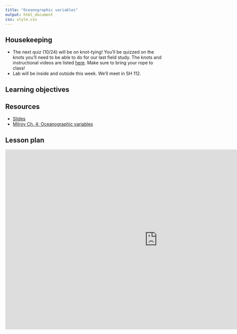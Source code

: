 ```yaml
---
title: "Oceanographic variables"
output: html_document
css: style.css
---
```

## Housekeeping

* The next quiz (10/24) will be on knot-tying! You'll be quizzed on the knots you'll need to be able to do for our last field study. The knots and instructional videos are listed [here](https://mrne392.github.io/assessment/knot-tying.html). Make sure to bring your rope to class!
* Lab will be inside and outside this week. We'll meet in SH 112.

## Learning objectives

## Resources

* [Slides](https://docs.google.com/presentation/d/1cRkNcJbUjzz59q-NXI2OHHKcrRhgmeDWSBYT244uxfE)
* [Milroy Ch. 4: Oceanographic variables](https://mrne392.github.io/lesson-plans/readings/Milroy_Ch4.pdf)

## Lesson plan

<iframe src="https://docs.google.com/presentation/d/1cRkNcJbUjzz59q-NXI2OHHKcrRhgmeDWSBYT244uxfE/embed?start=false&loop=false&delayms=3000" frameborder="0" width="960" height="569" allowfullscreen="true" mozallowfullscreen="true" webkitallowfullscreen="true" data-external="1"></iframe>
